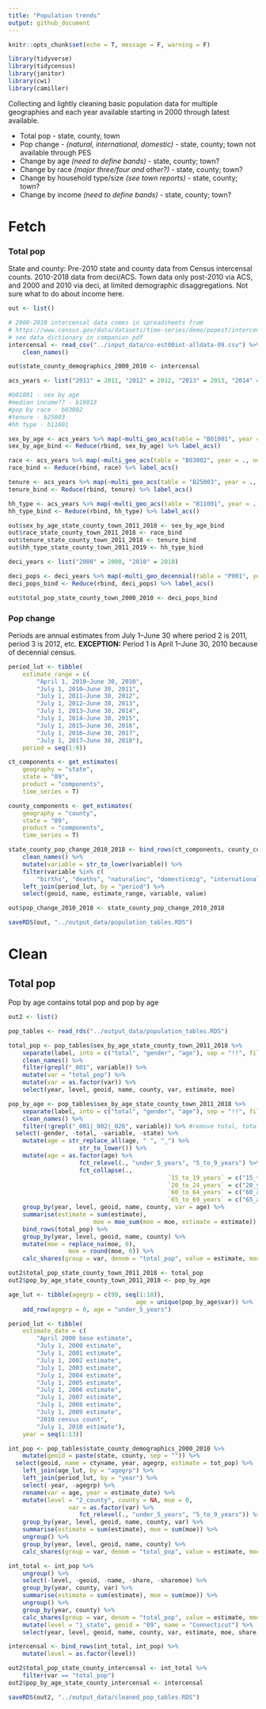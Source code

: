 ```yaml
---
title: "Population trends"
output: github_document
---
```


```r
knitr::opts_chunk$set(echo = T, message = F, warning = F)
```

```r
library(tidyverse)
library(tidycensus)
library(janitor)
library(cwi)
library(camiller)
```

Collecting and lightly cleaning basic population data for multiple geographies and each year available starting in 2000 through latest available.

* Total pop - state, county, town
* Pop change - *(natural, international, domestic)* - state, county; town not available through PES
* Change by age *(need to define bands)* - state, county; town?
* Change by race *(major three/four and other?)* - state, county; town?
* Change by household type/size *(see town reports)* - state, county; town?
* Change by income *(need to define bands)* - state, county; town?


# Fetch

### Total pop

State and county: Pre-2010 state and county data from Census intercensal counts. 2010-2018 data from deci/ACS. Town data only post-2010 via ACS, and 2000 and 2010 via deci, at limited demographic disaggregations. Not sure what to do about income here.

```r
out <- list()

# 2000-2010 intercensal data comes in spreadsheets from
# https://www.census.gov/data/datasets/time-series/demo/popest/intercensal-2000-2010-counties.html
# see data dictionary in companion pdf
intercensal <- read_csv("../input_data/co-est00int-alldata-09.csv") %>%
	clean_names()

out$state_county_demographics_2000_2010 <- intercensal

acs_years <- list("2011" = 2011, "2012" = 2012, "2013" = 2013, "2014" = 2014, "2015" = 2015, "2016" = 2016, "2017" = 2017, "2018" = 2018)

#b01001 - sex by age
#median income?? - b19013
#pop by race - b03002
#tenure - b25003
#hh type - b11001

sex_by_age <- acs_years %>% map(~multi_geo_acs(table = "B01001", year = ., new_england = F))
sex_by_age_bind <- Reduce(rbind, sex_by_age) %>% label_acs()

race <- acs_years %>% map(~multi_geo_acs(table = "B03002", year = ., new_england = F))
race_bind <- Reduce(rbind, race) %>% label_acs()

tenure <- acs_years %>% map(~multi_geo_acs(table = "B25003", year = ., new_england = F))
tenure_bind <- Reduce(rbind, tenure) %>% label_acs()

hh_type <- acs_years %>% map(~multi_geo_acs(table = "B11001", year = ., new_england = F))
hh_type_bind <- Reduce(rbind, hh_type) %>% label_acs()

out$sex_by_age_state_county_town_2011_2018 <- sex_by_age_bind
out$race_state_county_town_2011_2018 <- race_bind
out$tenure_state_county_town_2011_2018 <- tenure_bind
out$hh_type_state_county_town_2011_2019 <- hh_type_bind

deci_years <- list("2000" = 2000, "2010" = 2010)

deci_pops <- deci_years %>% map(~multi_geo_decennial(table = "P001", year = .))
deci_pops_bind <- Reduce(rbind, deci_pops) %>% label_acs()

out$total_pop_state_county_town_2000_2010 <- deci_pops_bind
```

### Pop change

Periods are annual estimates from July 1–June 30 where period 2 is 2011, period 3 is 2012, etc. **EXCEPTION:** Period 1 is April 1–June 30, 2010 because of decennial census.
```r
period_lut <- tibble(
	estimate_range = c(
		"April 1, 2010–June 30, 2010",
		"July 1, 2010–June 30, 2011",
		"July 1, 2011–June 30, 2012",
		"July 1, 2012–June 30, 2013",
		"July 1, 2013–June 30, 2014",
		"July 1, 2014–June 30, 2015",
		"July 1, 2015–June 30, 2016",
		"July 1, 2016–June 30, 2017",
		"July 1, 2017–June 30, 2018"),
	period = seq(1:9))

ct_components <- get_estimates(
	geography = "state", 
	state = "09", 
	product = "components", 
	time_series = T)

county_components <- get_estimates(
	geography = "county", 
	state = "09", 
	product = "components", 
	time_series = T)

state_county_pop_change_2010_2018 <- bind_rows(ct_components, county_components) %>%
	clean_names() %>% 
	mutate(variable = str_to_lower(variable)) %>% 
	filter(variable %in% c(
		"births", "deaths", "naturalinc", "domesticmig", "internationalmig")) %>% 
	left_join(period_lut, by = "period") %>% 
	select(geoid, name, estimate_range, variable, value)

out$pop_change_2010_2018 <- state_county_pop_change_2010_2018
```

```r
saveRDS(out, "../output_data/population_tables.RDS")
```

# Clean

## Total pop

Pop by age contains total pop and pop by age

```r
out2 <- list()

pop_tables <- read_rds("../output_data/population_tables.RDS")

total_pop <- pop_tables$sex_by_age_state_county_town_2011_2018 %>%
	separate(label, into = c("total", "gender", "age"), sep = "!!", fill = "right") %>% 
	clean_names() %>% 
	filter(grepl("_001", variable)) %>% 
	mutate(var = "total_pop") %>% 
	mutate(var = as.factor(var)) %>% 
	select(year, level, geoid, name, county, var, estimate, moe)

pop_by_age <- pop_tables$sex_by_age_state_county_town_2011_2018 %>%
	separate(label, into = c("total", "gender", "age"), sep = "!!", fill = "right") %>% 
	clean_names() %>%
	filter(!grepl("_001|_002|_026", variable)) %>% #remove total, total male, total female
  select(-gender, -total, -variable, -state) %>% 
	mutate(age = str_replace_all(age, " ", "_") %>% 
				 	str_to_lower()) %>% 
	mutate(age = as.factor(age) %>% 
				 	fct_relevel(., "under_5_years", "5_to_9_years") %>% 
				 	fct_collapse(.,
				 							 `15_to_19_years` = c("15_to_17_years", "18_and_19_years"),
				 							 `20_to_24_years` = c("20_years", "21_years", "22_to_24_years"),
				 							 `60_to_64_years` = c("60_and_61_years", "62_to_64_years"),
				 							 `65_to_69_years` = c("65_and_66_years", "67_to_69_years"))) %>% 
	group_by(year, level, geoid, name, county, var = age) %>% 
	summarise(estimate = sum(estimate),
						moe = moe_sum(moe = moe, estimate = estimate)) %>% 
	bind_rows(total_pop) %>%
	group_by(year, level, geoid, name, county) %>% 
	mutate(moe = replace_na(moe, 0),
				 moe = round(moe, 0)) %>% 
	calc_shares(group = var, denom = "total_pop", value = estimate, moe = moe)

out2$total_pop_state_county_town_2011_2018 <- total_pop
out2$pop_by_age_state_county_town_2011_2018 <- pop_by_age

age_lut <- tibble(agegrp = c(99, seq(1:18)),
									age = unique(pop_by_age$var)) %>% 
	add_row(agegrp = 0, age = "under_5_years")

period_lut <- tibble(
	estimate_date = c(
		"April 2000 base estimate",
		"July 1, 2000 estimate",
		"July 1, 2001 estimate",
		"July 1, 2002 estimate",
		"July 1, 2003 estimate",
		"July 1, 2004 estimate",
		"July 1, 2005 estimate",
		"July 1, 2006 estimate",
		"July 1, 2007 estimate",
		"July 1, 2008 estimate",
		"July 1, 2009 estimate",
		"2010 census count",
		"July 1, 2010 estimate"),
	year = seq(1:13))

int_pop <- pop_tables$state_county_demographics_2000_2010 %>% 
	mutate(geoid = paste(state, county, sep = "")) %>% 
  select(geoid, name = ctyname, year, agegrp, estimate = tot_pop) %>% 
	left_join(age_lut, by = "agegrp") %>% 
	left_join(period_lut, by = "year") %>% 
	select(-year, -agegrp) %>% 
	rename(var = age, year = estimate_date) %>% 
	mutate(level = "2_county", county = NA, moe = 0,
				 var = as.factor(var) %>% 
				 	fct_relevel(., "under_5_years", "5_to_9_years")) %>% 
	group_by(year, level, geoid, name, county, var) %>% 
	summarise(estimate = sum(estimate), moe = sum(moe)) %>% 
	ungroup() %>% 
	group_by(year, level, geoid, name, county) %>% 
	calc_shares(group = var, denom = "total_pop", value = estimate, moe = moe)

int_total <- int_pop %>% 
	ungroup() %>% 
	select(-level, -geoid, -name, -share, -sharemoe) %>% 
	group_by(year, county, var) %>% 
	summarise(estimate = sum(estimate), moe = sum(moe)) %>% 
	ungroup() %>% 
	group_by(year, county) %>% 
	calc_shares(group = var, denom = "total_pop", value = estimate, moe = moe) %>% 
	mutate(level = "1_state", geoid = "09", name = "Connecticut") %>% 
	select(year, level, geoid, name, county, var, estimate, moe, share, sharemoe)

intercensal <- bind_rows(int_total, int_pop) %>% 
	mutate(level = as.factor(level))

out2$total_pop_state_county_intercensal <- int_total %>% 
	filter(var == "total_pop")
out2$pop_by_age_state_county_intercensal <- intercensal

saveRDS(out2, "../output_data/cleaned_pop_tables.RDS")
```